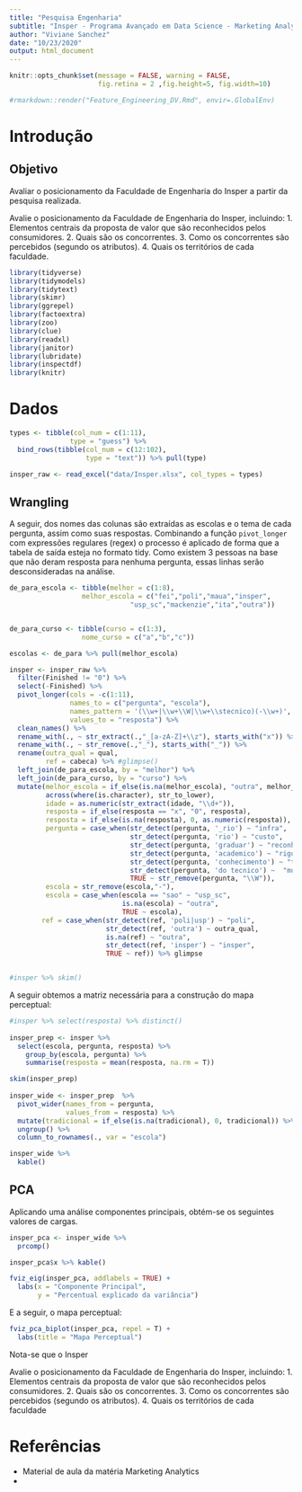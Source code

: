 ```yaml
---
title: "Pesquisa Engenharia"
subtitle: "Insper - Programa Avançado em Data Science - Marketing Analytics"
author: "Viviane Sanchez"
date: "10/23/2020"
output: html_document
---
```


```r

knitr::opts_chunk$set(message = FALSE, warning = FALSE, 
                      fig.retina = 2 ,fig.height=5, fig.width=10)

#rmarkdown::render("Feature_Engineering_DV.Rmd", envir=.GlobalEnv)

```


# Introdução

## Objetivo

Avaliar o posicionamento da Faculdade de Engenharia do Insper a partir da pesquisa realizada.

Avalie o posicionamento da Faculdade de Engenharia do Insper, incluindo:
1. Elementos centrais da proposta de valor que são reconhecidos pelos consumidores.
2. Quais são os concorrentes.
3. Como os concorrentes são percebidos (segundo os atributos).
4. Quais os territórios de cada faculdade.

```r

library(tidyverse)
library(tidymodels)
library(tidytext)
library(skimr)
library(ggrepel)
library(factoextra)
library(zoo)
library(clue)
library(readxl)
library(janitor)
library(lubridate)
library(inspectdf)
library(knitr)

```

# Dados

```r

types <- tibble(col_num = c(1:11),
               type = "guess") %>% 
  bind_rows(tibble(col_num = c(12:102),
                   type = "text")) %>% pull(type)

insper_raw <- read_excel("data/Insper.xlsx", col_types = types)

```

## Wrangling

  A seguir, dos nomes das colunas são extraídas as escolas e o tema de cada pergunta, assim como suas respostas. Combinando a função `pivot_longer` com expressões regulares (regex) o processo é aplicado de forma que a tabela de saída esteja no formato tidy. Como existem 3 pessoas na base que não deram resposta para nenhuma pergunta, essas linhas serão desconsideradas na análise.

```r

de_para_escola <- tibble(melhor = c(1:8),
                  melhor_escola = c("fei","poli","maua","insper",
                              "usp_sc","mackenzie","ita","outra"))


de_para_curso <- tibble(curso = c(1:3),
                  nome_curso = c("a","b","c"))

escolas <- de_para %>% pull(melhor_escola)

insper <- insper_raw %>%
  filter(Finished != "0") %>% 
  select(-Finished) %>% 
  pivot_longer(cols = -c(1:11),
               names_to = c("pergunta", "escola"),
               names_pattern = '(\\w+|\\w+\\W|\\w+\\stecnico)(-\\w+)',
               values_to = "resposta") %>%
  clean_names() %>%
  rename_with(., ~ str_extract(.,"_[a-zA-Z]+\\z"), starts_with("x")) %>% 
  rename_with(., ~ str_remove(.,"_"), starts_with("_")) %>% 
  rename(outra_qual = qual,
         ref = cabeca) %>% #glimpse()
  left_join(de_para_escola, by = "melhor") %>% 
  left_join(de_para_curso, by = "curso") %>% 
  mutate(melhor_escola = if_else(is.na(melhor_escola), "outra", melhor_escola),
         across(where(is.character), str_to_lower),
         idade = as.numeric(str_extract(idade, "\\d+")),
         resposta = if_else(resposta == "x", "0", resposta),
         resposta = if_else(is.na(resposta), 0, as.numeric(resposta)),
         pergunta = case_when(str_detect(pergunta, '_rio') ~ "infra",
                              str_detect(pergunta, 'rio') ~ "custo",
                              str_detect(pergunta, 'graduar') ~ "reconhecimento",
                              str_detect(pergunta, 'academico') ~ "rigor",
                              str_detect(pergunta, 'conhecimento') ~ "tecnica",
                              str_detect(pergunta, 'do tecnico') ~  "multidisciplinar",
                              TRUE ~ str_remove(pergunta, "\\W")),
         escola = str_remove(escola,"-"),
         escola = case_when(escola == "sao" ~ "usp_sc",
                            is.na(escola) ~ "outra",
                            TRUE ~ escola), 
        ref = case_when(str_detect(ref, 'poli|usp') ~ "poli",
                        str_detect(ref, 'outra') ~ outra_qual,
                        is.na(ref) ~ "outra",
                        str_detect(ref, 'insper') ~ "insper",
                        TRUE ~ ref)) %>% glimpse


#insper %>% skim()

```

A seguir obtemos a matriz necessária para a  construção do mapa perceptual:

```r

#insper %>% select(resposta) %>% distinct()
  
insper_prep <- insper %>% 
  select(escola, pergunta, resposta) %>% 
    group_by(escola, pergunta) %>% 
    summarise(resposta = mean(resposta, na.rm = T))

skim(insper_prep)
  
insper_wide <- insper_prep  %>% 
  pivot_wider(names_from = pergunta,
              values_from = resposta) %>% 
  mutate(tradicional = if_else(is.na(tradicional), 0, tradicional)) %>% 
  ungroup() %>% 
  column_to_rownames(., var = "escola")

insper_wide %>% 
  kable()

```

## PCA
Aplicando uma análise componentes principais, obtém-se os seguintes valores de cargas.

```r

insper_pca <- insper_wide %>% 
  prcomp()

insper_pca$x %>% kable()

```


```r

fviz_eig(insper_pca, addlabels = TRUE) + 
  labs(x = "Componente Principal",
       y = "Percentual explicado da variância")

```

E a seguir, o mapa perceptual:

```r
fviz_pca_biplot(insper_pca, repel = T) +
  labs(title = "Mapa Perceptual")

```

Nota-se que o Insper 

Avalie o posicionamento da Faculdade de Engenharia do Insper, incluindo:
1. Elementos centrais da proposta de valor que são reconhecidos pelos consumidores.
2. Quais são os concorrentes.
3. Como os concorrentes são percebidos (segundo os atributos).
4. Quais os territórios de cada faculdade


# Referências

- Material de aula da matéria Marketing Analytics
- 
[](https://allisonhorst.github.io/palmerpenguins/articles/articles/pca.html)

